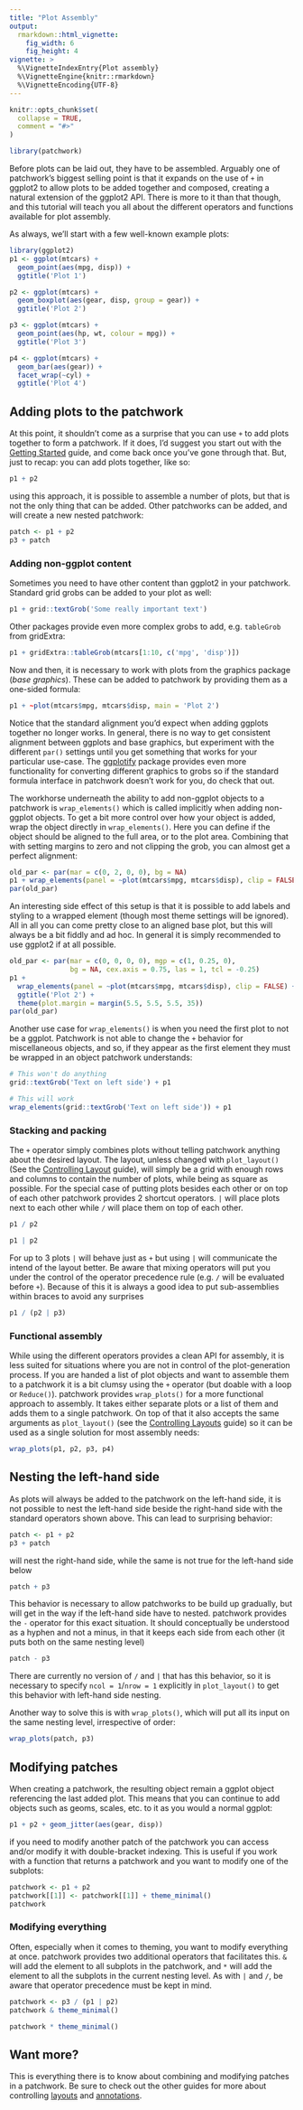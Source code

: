 ```yaml
---
title: "Plot Assembly"
output: 
  rmarkdown::html_vignette:
    fig_width: 6
    fig_height: 4
vignette: >
  %\VignetteIndexEntry{Plot assembly}
  %\VignetteEngine{knitr::rmarkdown}
  %\VignetteEncoding{UTF-8}
---
```


```r
knitr::opts_chunk$set(
  collapse = TRUE,
  comment = "#>"
)
```

```r
library(patchwork)
```

Before plots can be laid out, they have to be assembled. Arguably one of 
patchwork's biggest selling point is that it expands on the use of `+` in 
ggplot2 to allow plots to be added together and composed, creating a natural 
extension of the ggplot2 API. There is more to it than that though, and this 
tutorial will teach you all about the different operators and functions 
available for plot assembly.

As always, we'll start with a few well-known example plots:

```r
library(ggplot2)
p1 <- ggplot(mtcars) + 
  geom_point(aes(mpg, disp)) + 
  ggtitle('Plot 1')

p2 <- ggplot(mtcars) + 
  geom_boxplot(aes(gear, disp, group = gear)) + 
  ggtitle('Plot 2')

p3 <- ggplot(mtcars) + 
  geom_point(aes(hp, wt, colour = mpg)) + 
  ggtitle('Plot 3')

p4 <- ggplot(mtcars) + 
  geom_bar(aes(gear)) + 
  facet_wrap(~cyl) + 
  ggtitle('Plot 4')
```

## Adding plots to the patchwork
At this point, it shouldn't come as a surprise that you can use `+` to add plots
together to form a patchwork. If it does, I'd suggest you start out with the 
[Getting Started](../patchwork.html) guide, and come back once you've gone 
through that. But, just to recap: you can add plots together, like so:

```r
p1 + p2
```

using this approach, it is possible to assemble a number of plots, but that is
not the only thing that can be added. Other patchworks can be added, and will 
create a new nested patchwork:

```r
patch <- p1 + p2
p3 + patch
```

### Adding non-ggplot content
Sometimes you need to have other content than ggplot2 in your patchwork. 
Standard grid grobs can be added to your plot as well:

```r
p1 + grid::textGrob('Some really important text')
```

Other packages provide even more complex grobs to add, e.g. `tableGrob` from 
gridExtra:

```r
p1 + gridExtra::tableGrob(mtcars[1:10, c('mpg', 'disp')])
```

Now and then, it is necessary to work with plots from the graphics package 
(*base graphics*). These can be added to patchwork by providing them as a
one-sided formula:

```r
p1 + ~plot(mtcars$mpg, mtcars$disp, main = 'Plot 2')
```

Notice that the standard alignment you'd expect when adding ggplots together no 
longer works. In general, there is no way to get consistent alignment between 
ggplots and base graphics, but experiment with the different `par()` settings
until you get something that works for your particular use-case. The 
[ggplotify](https://cran.r-project.org/package=ggplotify/vignettes/ggplotify.html)
package provides even more functionality for converting different graphics to 
grobs so if the standard formula interface in patchwork doesn't work for you, do 
check that out.

The workhorse underneath the ability to add non-ggplot objects to a patchwork is
`wrap_elements()` which is called implicitly when adding non-ggplot objects. To
get a bit more control over how your object is added, wrap the object directly 
in `wrap_elements()`. Here you can define if the object should be aligned to the
full area, or to the plot area. Combining that with setting margins to zero and 
not clipping the grob, you can almost get a perfect alignment:

```r
old_par <- par(mar = c(0, 2, 0, 0), bg = NA)
p1 + wrap_elements(panel = ~plot(mtcars$mpg, mtcars$disp), clip = FALSE)
par(old_par)
```

An interesting side effect of this setup is that it is possible to add labels 
and styling to a wrapped element (though most theme settings will be ignored). 
All in all you can come pretty close to an aligned base plot, but this will 
always be a bit fiddly and ad hoc. In general it is simply recommended to use
ggplot2 if at all possible.

```r
old_par <- par(mar = c(0, 0, 0, 0), mgp = c(1, 0.25, 0), 
               bg = NA, cex.axis = 0.75, las = 1, tcl = -0.25)
p1 + 
  wrap_elements(panel = ~plot(mtcars$mpg, mtcars$disp), clip = FALSE) + 
  ggtitle('Plot 2') + 
  theme(plot.margin = margin(5.5, 5.5, 5.5, 35))
par(old_par)
```

Another use case for  `wrap_elements()` is when you need the first plot to not
be a ggplot. Patchwork is not able to change the `+` behavior for miscellaneous 
objects, and so, if they appear as the first element they must be wrapped in 
an object patchwork understands:

```r
# This won't do anything
grid::textGrob('Text on left side') + p1
```
```r
# This will work
wrap_elements(grid::textGrob('Text on left side')) + p1
```

### Stacking and packing
The `+` operator simply combines plots without telling patchwork anything about
the desired layout. The layout, unless changed with `plot_layout()` (See the 
[Controlling Layout](layout.html) guide), will simply be a grid with enough rows 
and columns to contain the number of plots, while being as square as possible. 
For the special case of putting plots besides each other or on top of each 
other patchwork provides 2 shortcut operators. `|` will place plots next to each 
other while `/` will place them on top of each other.

```r
p1 / p2
```

```r
p1 | p2
```

For up to 3 plots `|` will behave just as `+` but using `|` will communicate the
intend of the layout better. Be aware that mixing operators will put you under 
the control of the operator precedence rule (e.g. `/` will be evaluated before 
`+`). Because of this it is always a good idea to put sub-assemblies within 
braces to avoid any surprises

```r
p1 / (p2 | p3)
```

### Functional assembly
While using the different operators provides a clean API for assembly, it is 
less suited for situations where you are not in control of the plot-generation
process. If you are handed a list of plot objects and want to assemble them to
a patchwork it is a bit clumsy using the `+` operator (but doable with a loop or
`Reduce()`). patchwork provides `wrap_plots()` for a more functional approach to
assembly. It takes either separate plots or a list of them and adds them to a 
single patchwork. On top of that it also accepts the same arguments as 
`plot_layout()` (see the [Controlling Layouts](layout.html) guide) so it can be 
used as a single solution for most assembly needs:

```r
wrap_plots(p1, p2, p3, p4)
```

## Nesting the left-hand side
As plots will always be added to the patchwork on the left-hand side, it is not
possible to nest the left-hand side beside the right-hand side with the standard
operators shown above. This can lead to surprising behavior:

```r
patch <- p1 + p2
p3 + patch
```

will nest the right-hand side, while the same is not true for the left-hand side
below

```r
patch + p3
```

This behavior is necessary to allow patchworks to be build up gradually, but
will get in the way if the left-hand side have to nested. patchwork provides the
`-` operator for this exact situation. It should conceptually be understood as a 
hyphen and not a minus, in that it keeps each side from each other (it puts both
on the same nesting level)

```r
patch - p3
```

There are currently no version of `/` and `|` that has this behavior, so it is
necessary to specify `ncol = 1`/`nrow = 1` explicitly in `plot_layout()` to get
this behavior with left-hand side nesting.

Another way to solve this is with `wrap_plots()`, which will put all its input 
on the same nesting level, irrespective of order:

```r
wrap_plots(patch, p3)
```

## Modifying patches
When creating a patchwork, the resulting object remain a ggplot object 
referencing the last added plot. This means that you can continue to add objects 
such as geoms, scales, etc. to it as you would a normal ggplot:

```r
p1 + p2 + geom_jitter(aes(gear, disp))
```

if you need to modify another patch of the patchwork you can access and/or 
modify it with double-bracket indexing. This is useful if you work with a 
function that returns a patchwork and you want to modify one of the subplots:

```r
patchwork <- p1 + p2
patchwork[[1]] <- patchwork[[1]] + theme_minimal()
patchwork
```

### Modifying everything
Often, especially when it comes to theming, you want to modify everything at 
once. patchwork provides two additional operators that facilitates this. `&` 
will add the element to all subplots in the patchwork, and `*` will add the 
element to all the subplots in the current nesting level. As with `|` and `/`,
be aware that operator precedence must be kept in mind.

```r
patchwork <- p3 / (p1 | p2)
patchwork & theme_minimal()
```
```r
patchwork * theme_minimal()
```

## Want more?
This is everything there is to know about combining and modifying patches in a
patchwork. Be sure to check out the other guides for more about controlling 
[layouts](layout.html) and [annotations](annotation.html).
